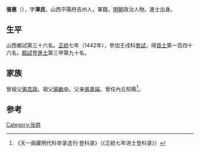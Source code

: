 {{Otheruses|other=名为張惠的其他人物|張惠}}
{{Otheruses|other=名为张泽民的其他人物|张泽民}}

'''張惠'''（{{bd|1405年||？}}），字'''澤民'''，山西平陽府吉州人，軍籍。[[明朝|明朝]]政治人物。進士出身。

== 生平 ==
山西鄉試第三十六名。[[正统_(年号)|正統]]七年（1442年），參加壬戌科[[會試|會試]]，得[[貢士|貢士]]第一百四十六名。[[殿試|殿試]]登[[進士|進士]]第三甲第九十名。

== 家族 ==
曾祖父[[張克政|張克政]]。祖父[[張敏中|張敏中]]。父亲[[張景端|張景端]]，曾任內丘知縣<ref>《天一阁藏明代科举录选刊·登科录》（《正統七年进士登科录》）</ref>。

==参考==
{{reflist}}

{{正統七年壬戌科殿試金榜}}

{{Authority control}}

{{DEFAULTSORT:}}
[[Category:张姓|Category:张姓]]


{{明朝人物小作品}}